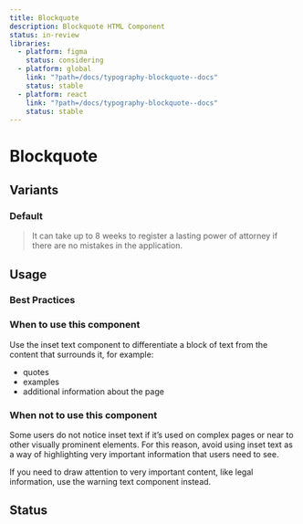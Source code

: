 ```yaml
---
title: Blockquote
description: Blockquote HTML Component
status: in-review
libraries:
  - platform: figma
    status: considering
  - platform: global
    link: "?path=/docs/typography-blockquote--docs"
    status: stable
  - platform: react
    link: "?path=/docs/typography-blockquote--docs"
    status: stable
---
```


# Blockquote

## Variants

### Default

<ComponentContainer>
  <Blockquote>It can take up to 8 weeks to register a lasting power of attorney if there are no mistakes in the application.</Blockquote>
</ComponentContainer>

## Usage

### Best Practices

### When to use this component

Use the inset text component to differentiate a block of text from the content that surrounds it, for example:

- quotes
- examples
- additional information about the page

### When not to use this component

Some users do not notice inset text if it’s used on complex pages or near to other visually prominent elements.
For this reason, avoid using inset text as a way of highlighting very important information that users need to see.

If you need to draw attention to very important content, like legal information, use the warning text component instead.

## Status

<ComponentStatusBlock componentId="blockquote" />